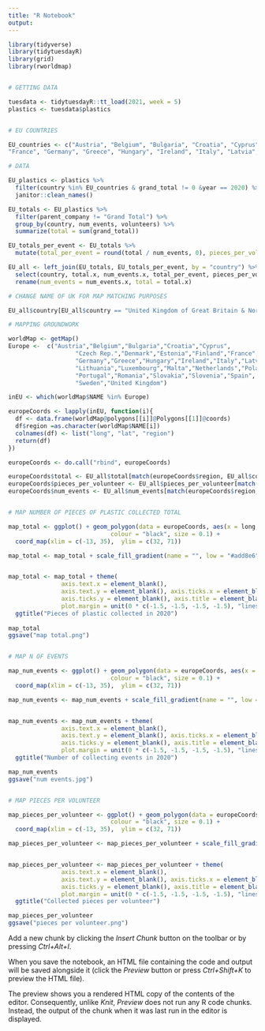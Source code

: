 ---
title: "R Notebook"
output: 
---


```{r}
library(tidyverse)
library(tidytuesdayR)
library(grid)
library(rworldmap)


# GETTING DATA

tuesdata <- tidytuesdayR::tt_load(2021, week = 5)
plastics <- tuesdata$plastics


# EU COUNTRIES

EU_countries <- c("Austria", "Belgium", "Bulgaria", "Croatia", "Cyprus", "Czech Republic", "Denmark","Estonia","Finland",
"France", "Germany", "Greece", "Hungary", "Ireland", "Italy", "Latvia", "Luxembourg", "Lithuania", "Malta", "Netherlands", "Poland", "Portugal", "Romania", "Slovak Republic", "Slovenia", "Spain", "Sweden", "United Kingdom of Great Britain & Northern Ireland")

# DATA

EU_plastics <- plastics %>%
  filter(country %in% EU_countries & grand_total != 0 &year == 2020) %>%
  janitor::clean_names()

EU_totals <- EU_plastics %>%
  filter(parent_company != "Grand Total") %>%
  group_by(country, num_events, volunteers) %>%
  summarize(total = sum(grand_total))

EU_totals_per_event <- EU_totals %>%
  mutate(total_per_event = round(total / num_events, 0), pieces_per_volunteer = round(total / volunteers, 0))

EU_all <- left_join(EU_totals, EU_totals_per_event, by = "country") %>%
  select(country, total.x, num_events.x, total_per_event, pieces_per_volunteer) %>%
  rename(num_events = num_events.x, total = total.x) 

# CHANGE NAME OF UK FOR MAP MATCHING PURPOSES

EU_all$country[EU_all$country == "United Kingdom of Great Britain & Northern Ireland"] <- "United Kingdom"

# MAPPING GROUNDWORK

worldMap <- getMap()
Europe <-  c("Austria","Belgium","Bulgaria","Croatia","Cyprus",
                   "Czech Rep.","Denmark","Estonia","Finland","France",
                   "Germany","Greece","Hungary","Ireland","Italy","Latvia",
                   "Lithuania","Luxembourg","Malta","Netherlands","Poland",
                   "Portugal","Romania","Slovakia","Slovenia","Spain",
                   "Sweden","United Kingdom")

inEU <- which(worldMap$NAME %in% Europe)

europeCoords <- lapply(inEU, function(i){
  df <- data.frame(worldMap@polygons[[i]]@Polygons[[1]]@coords)
  df$region =as.character(worldMap$NAME[i])
  colnames(df) <- list("long", "lat", "region")
  return(df)
})

europeCoords <- do.call("rbind", europeCoords)

europeCoords$total <- EU_all$total[match(europeCoords$region, EU_all$country)]
europeCoords$pieces_per_volunteer <- EU_all$pieces_per_volunteer[match(europeCoords$region, EU_all$country)]
europeCoords$num_events <- EU_all$num_events[match(europeCoords$region, EU_all$country)]


# MAP NUMBER OF PIECES OF PLASTIC COLLECTED TOTAL

map_total <- ggplot() + geom_polygon(data = europeCoords, aes(x = long, y = lat, group = region, fill = total),
                             colour = "black", size = 0.1) +
  coord_map(xlim = c(-13, 35),  ylim = c(32, 71))

map_total <- map_total + scale_fill_gradient(name = "", low = "#add8e6", high = "#1e4155", na.value = "#FFFFFF")


map_total <- map_total + theme(
               axis.text.x = element_blank(),
               axis.text.y = element_blank(), axis.ticks.x = element_blank(),
               axis.ticks.y = element_blank(), axis.title = element_blank(),
               plot.margin = unit(0 * c(-1.5, -1.5, -1.5, -1.5), "lines")) + 
  ggtitle("Pieces of plastic collected in 2020") 
 
map_total
ggsave("map total.png")


# MAP N OF EVENTS

map_num_events <- ggplot() + geom_polygon(data = europeCoords, aes(x = long, y = lat, group = region, fill = num_events),
                             colour = "black", size = 0.1) +
  coord_map(xlim = c(-13, 35),  ylim = c(32, 71))

map_num_events <- map_num_events + scale_fill_gradient(name = "", low = "#add8e6", high = "#1e4155", na.value = "#FFFFFF")


map_num_events <- map_num_events + theme(
               axis.text.x = element_blank(),
               axis.text.y = element_blank(), axis.ticks.x = element_blank(),
               axis.ticks.y = element_blank(), axis.title = element_blank(),
               plot.margin = unit(0 * c(-1.5, -1.5, -1.5, -1.5), "lines")) + 
  ggtitle("Number of collecting events in 2020")

map_num_events
ggsave("num events.jpg")


# MAP PIECES PER VOLUNTEER

map_pieces_per_volunteer <- ggplot() + geom_polygon(data = europeCoords, aes(x = long, y = lat, group = region, fill = pieces_per_volunteer),
                             colour = "black", size = 0.1) +
  coord_map(xlim = c(-13, 35),  ylim = c(32, 71))

map_pieces_per_volunteer <- map_pieces_per_volunteer + scale_fill_gradient(name = "", low = "#add8e6", high = "#1e4155", na.value = "#FFFFFF")


map_pieces_per_volunteer <- map_pieces_per_volunteer + theme(
               axis.text.x = element_blank(),
               axis.text.y = element_blank(), axis.ticks.x = element_blank(),
               axis.ticks.y = element_blank(), axis.title = element_blank(),
               plot.margin = unit(0 * c(-1.5, -1.5, -1.5, -1.5), "lines")) + 
  ggtitle("Collected pieces per volunteer")

map_pieces_per_volunteer
ggsave("pieces per volunteer.png")


```

Add a new chunk by clicking the *Insert Chunk* button on the toolbar or by pressing *Ctrl+Alt+I*.

When you save the notebook, an HTML file containing the code and output will be saved alongside it (click the *Preview* button or press *Ctrl+Shift+K* to preview the HTML file).

The preview shows you a rendered HTML copy of the contents of the editor. Consequently, unlike *Knit*, *Preview* does not run any R code chunks. Instead, the output of the chunk when it was last run in the editor is displayed.
